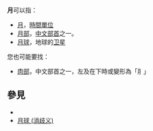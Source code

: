 '''月'''可以指：
* [[月|月]]，[[時間單位|時間單位]]
* [[月部|月部]]，[[中文|中文]][[部首|部首]]之一。
* [[月球|月球]]，地球的[[卫星|卫星]]

您也可能要找：
* [[肉部|肉部]]，中文部首之一，左及在下時或變形為「⺼」

== 參見 ==
* {{Lookfrom|月}}
* [[月球_(消歧义)|月球 (消歧义)]]

{{disambig|Cat=一字消歧義|Y}}